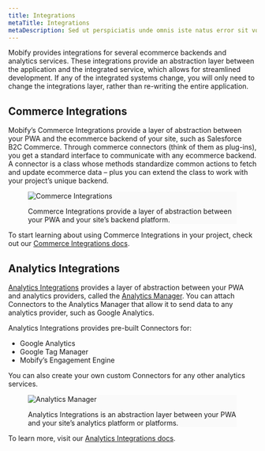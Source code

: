 ```yaml
---
title: Integrations
metaTitle: Integrations
metaDescription: Sed ut perspiciatis unde omnis iste natus error sit voluptatem accusantium doloremque laudantium.
---
```


Mobify provides integrations for several ecommerce backends and analytics services. These integrations provide an abstraction layer between the application and the integrated service, which allows for streamlined development. If any of the integrated systems change, you will only need to change the integrations layer, rather than re-writing the entire application.

## Commerce Integrations

Mobify’s Commerce Integrations provide a layer of abstraction between your PWA and the ecommerce backend of your site, such as Salesforce B2C Commerce. Through commerce connectors (think of them as plug-ins), you get a standard interface to communicate with any ecommerce backend. A connector is a class whose methods standardize common actions to fetch and update ecommerce data – plus you can extend the class to work with your project’s unique backend.

<figure class="u-text-align-center" style="background-color: #fafafa;">

![Commerce Integrations](images/commerce-integrations.png)

<figcaption>
    Commerce Integrations provide a layer of abstraction between your PWA and your site’s backend
    platform.
</figcaption>

</figure>

To start learning about using Commerce Integrations in your project, check out our [Commerce Integrations docs](/apis-and-sdks/commerce-integrations/overview).

## Analytics Integrations

[Analytics Integrations](/apis-and-sdks/progressive-web-sdk/analytics-integrations/interface) provides a layer of abstraction between your PWA and analytics providers, called the [Analytics Manager](/apis-and-sdks/progressive-web-sdk/analytics-integrations/analytics-manager). You can attach Connectors to the Analytics Manager that allow it to send data to any analytics provider, such as Google Analytics.

Analytics Integrations provides pre-built Connectors for:

- Google Analytics
- Google Tag Manager
- Mobify’s Engagement Engine

You can also create your own custom Connectors for any other analytics services.

<figure class="u-text-align-center" style="background-color: #fafafa;">

![Analytics Manager](images/analytics-integrations.png)

<figcaption>
    Analytics Integrations is an abstraction layer between your PWA and your site’s analytics
    platform or platforms.
</figcaption>

</figure>

To learn more, visit our [Analytics Integrations docs](/apis-and-sdks/progressive-web-sdk/analytics-integrations/overview).
